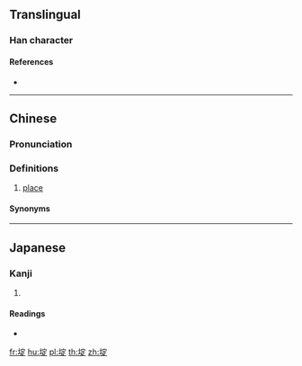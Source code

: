 {{character info/new}}
==Translingual==

===Han character===
{{Han char|rn=32|rad=土|as=08|sn=11|four=|canj=GJMO|ids=⿰土定}}

====References====
* {{Han ref|kx=0230.160|dkj=05157|dj=0466.260|hdz=10458.030|uh=57DE|ud=22494}}

----

==Chinese==
{{zh-forms}}

===Pronunciation===
{{zh-pron
|c=deng6
|cat=n
}}

===Definitions===
{{zh-hanzi}}

# {{lb|zh|Cantonese}} [[place]]

====Synonyms====
{{zh-dial|地方}}

{{attention|zh|also present in the Kangxi Dictionary}}

----

==Japanese==

===Kanji===
{{ja-kanji|grade=|rs=土08}}

# {{defn|lang=ja|sort=土08}}

====Readings====
* {{ja-readings|on=[[てい]] (tei)|kun=[[つつみ]] (tsutsumi)}}

[[fr:埞]]
[[hu:埞]]
[[pl:埞]]
[[th:埞]]
[[zh:埞]]